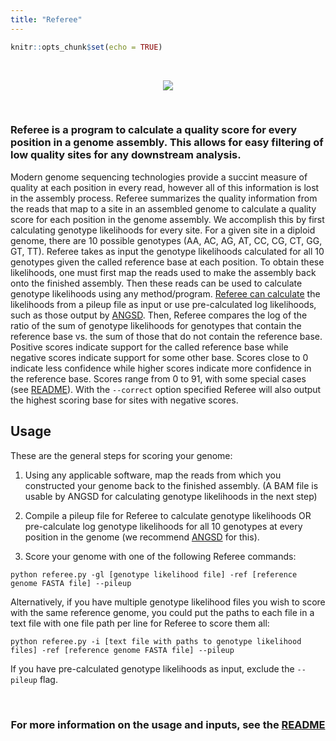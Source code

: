 ```yaml
---
title: "Referee"
---
```


```r
knitr::opts_chunk$set(echo = TRUE)
```
</br>

<center> ![](img/ref-icon-4.png) </center>
</br>

### Referee is a program to calculate a quality score for every position in a genome assembly. This allows for easy filtering of low quality sites for any downstream analysis.

Modern genome sequencing technologies provide a succint measure of quality at each position in every read, however all of this information is lost in the assembly process. Referee summarizes the quality information from the reads that map to a site in an assembled genome to calculate a quality score for each position in the genome assembly. We accomplish this by first calculating genotype likelihoods for every site. For a given site in a diploid genome, there are 10 possible genotypes (AA, AC, AG, AT, CC, CG, CT, GG, GT, TT). Referee takes as input the genotype likelihoods calculated for all 10 genotypes given the called reference base at each position. To obtain these likelihoods, one must first map the reads used to make the assembly back onto the finished assembly. Then these reads can be used to calculate genotype likelihoods using any method/program. [Referee can calculate](example.html) the likelihoods from a pileup file as input or use pre-calculated log likelihoods, such as those output by [ANGSD](https://github.com/ANGSD/angsd). Then, Referee compares the log of the ratio of the sum of genotype likelihoods for genotypes that contain the reference base vs. the sum of those that do not contain the reference base. Positive scores indicate support for the called reference base while negative scores indicate support for some other base. Scores close to 0 indicate less confidence while higher scores indicate more confidence in the reference base. Scores range from 0 to 91, with some special cases (see [README](https://github.com/gwct/referee)). With the `--correct` option specified Referee will also output the highest scoring base for sites with negative scores.

## Usage

These are the general steps for scoring your genome:

1. Using any applicable software, map the reads from which you constructed your genome back to the finished assembly. (A BAM file is usable by ANGSD for calculating genotype likelihoods in the next step)

2. Compile a pileup file for Referee to calculate genotype likelihoods OR pre-calculate log genotype likelihoods for all 10 genotypes at every position in the genome (we recommend [ANGSD](https://github.com/ANGSD/angsd) for this).

3. Score your genome with one of the following Referee commands:

`python referee.py -gl [genotype likelihood file] -ref [reference genome FASTA file] --pileup`

Alternatively, if you have multiple genotype likelihood files you wish to score with the same reference genome, you could put the paths to each file in a text file with one file path per line for Referee to score them all:

`python referee.py -i [text file with paths to genotype likelihood files] -ref [reference genome FASTA file] --pileup`

If you have pre-calculated genotype likelihoods as input, exclude the `--pileup` flag.

</br>
<center>
### **For more information on the usage and inputs, see the [README](https://github.com/gwct/referee)**
</center>